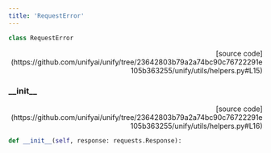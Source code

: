```yaml
---
title: 'RequestError'
---
```


```python
class RequestError
```

<p align="right">[source code](https://github.com/unifyai/unify/tree/23642803b79a2a74bc90c76722291e105b363255/unify/utils/helpers.py#L15)</p>



### \_\_init\_\_

<p align="right">[source code](https://github.com/unifyai/unify/tree/23642803b79a2a74bc90c76722291e105b363255/unify/utils/helpers.py#L16)</p>

```python
def __init__(self, response: requests.Response):
```


